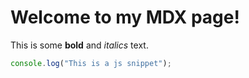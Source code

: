 # Welcome to my MDX page!

This is some **bold** and _italics_ text.

```js
console.log("This is a js snippet");
```
